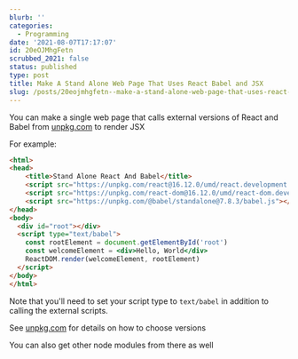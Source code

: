 ```yaml
---
blurb: ''
categories:
  - Programming
date: '2021-08-07T17:17:07'
id: 20eOJMhgFetn
scrubbed_2021: false
status: published
type: post
title: Make A Stand Alone Web Page That Uses React Babel and JSX
slug: /posts/20eojmhgfetn--make-a-stand-alone-web-page-that-uses-react-babel-and-jsx
---
```


You can make a single web page that calls external versions of React and Babel from [unpkg.com](unpkg.com) to render JSX


For example:

```html
<html>
<head>
    <title>Stand Alone React And Babel</title>  
    <script src="https://unpkg.com/react@16.12.0/umd/react.development.js"></script>
    <script src="https://unpkg.com/react-dom@16.12.0/umd/react-dom.development.js"></script>
    <script src="https://unpkg.com/@babel/standalone@7.8.3/babel.js"></script>
</head>
<body>
  <div id="root"></div>
  <script type="text/babel">
    const rootElement = document.getElementById('root')
    const welcomeElement = <div>Hello, World</div>
    ReactDOM.render(welcomeElement, rootElement)
  </script>
</body>
</html>
```

Note that you'll need to set your script type to `text/babel` in addition to calling the external scripts. 

See [unpkg.com](unpkg.com) for details on how to choose versions

You can also get other node modules from there as well
